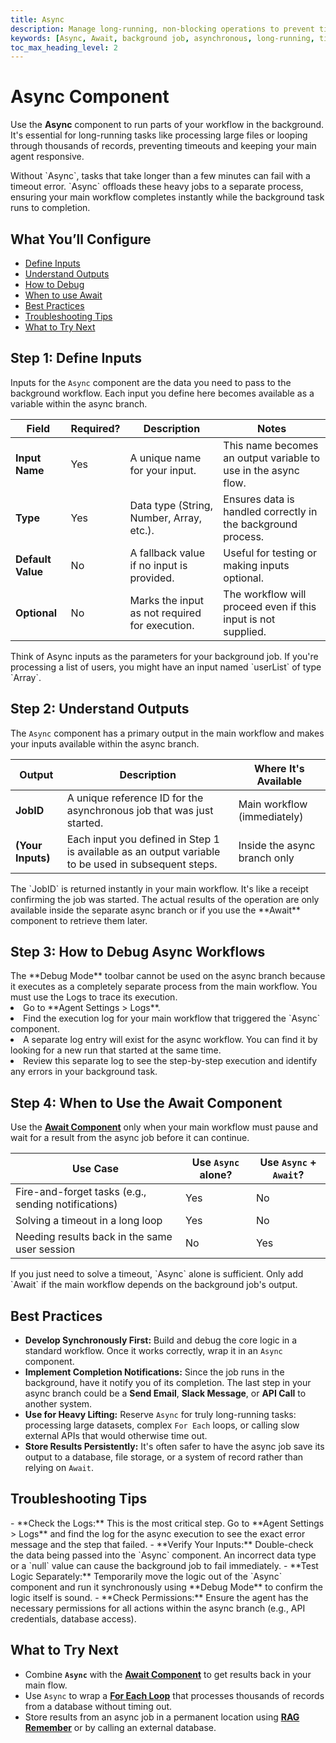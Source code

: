 ```yaml
---
title: Async
description: Manage long-running, non-blocking operations to prevent timeouts and handle background tasks.
keywords: [Async, Await, background job, asynchronous, long-running, timeout, workflow, non-blocking]
toc_max_heading_level: 2
---
```


# Async Component

Use the **Async** component to run parts of your workflow in the background. It's essential for long-running tasks like processing large files or looping through thousands of records, preventing timeouts and keeping your main agent responsive.

<InfoCallout title="Why this matters">
Without `Async`, tasks that take longer than a few minutes can fail with a timeout error. `Async` offloads these heavy jobs to a separate process, ensuring your main workflow completes instantly while the background task runs to completion.
</InfoCallout>

<Spacer size="md" />

## What You’ll Configure

- [Define Inputs](#step-1-define-inputs)
- [Understand Outputs](#step-2-understand-outputs)
- [How to Debug](#step-3-how-to-debug-async-workflows)
- [When to use Await](#step-4-when-to-use-the-await-component)
- [Best Practices](#best-practices)
- [Troubleshooting Tips](#troubleshooting-tips)
- [What to Try Next](#what-to-try-next)

<Spacer size="md" />

## Step 1: Define Inputs

Inputs for the `Async` component are the data you need to pass to the background workflow. Each input you define here becomes available as a variable within the async branch.

| Field           | Required?                   | Description                                  | Notes                                                              |
|-----------------|-----------------------------|----------------------------------------------|--------------------------------------------------------------------|
| **Input Name** | <Badge type="required">Yes</Badge> | A unique name for your input.                | This name becomes an output variable to use in the async flow.     |
| **Type** | <Badge type="required">Yes</Badge> | Data type (String, Number, Array, etc.).     | Ensures data is handled correctly in the background process.       |
| **Default Value** | <Badge type="optional">No</Badge>  | A fallback value if no input is provided.    | Useful for testing or making inputs optional.                      |
| **Optional** | <Badge type="optional">No</Badge>  | Marks the input as not required for execution. | The workflow will proceed even if this input is not supplied.      |

<TipCallout title="Parameterizing Your Job">
Think of Async inputs as the parameters for your background job. If you're processing a list of users, you might have an input named `userList` of type `Array`.
</TipCallout>

<Arcade src="https://demo.arcade.software/NmkvZboIWz4aZwjb1ruq?embed&embed_mobile=tab&embed_desktop=inline&show_copy_link=true" title="Async | SmythOS" />

<Spacer size="md" />

## Step 2: Understand Outputs

The `Async` component has a primary output in the main workflow and makes your inputs available within the async branch.

| Output      | Description                                                                                             | Where It's Available       |
|-------------|---------------------------------------------------------------------------------------------------------|----------------------------|
| **JobID** | A unique reference ID for the asynchronous job that was just started.                                   | Main workflow (immediately)|
| **(Your Inputs)** | Each input you defined in Step 1 is available as an output variable to be used in subsequent steps. | Inside the async branch only |

<InfoCallout title="A Tale of Two Workflows">
The `JobID` is returned instantly in your main workflow. It's like a receipt confirming the job was started. The actual results of the operation are only available inside the separate async branch or if you use the **Await** component to retrieve them later.
</InfoCallout>

<Spacer size="md" />

## Step 3: How to Debug Async Workflows

<InfoCallout title="Debugging is different">
The **Debug Mode** toolbar cannot be used on the async branch because it executes as a completely separate process from the main workflow. You must use the Logs to trace its execution.
</InfoCallout>

<Steps>
  <li>Go to **Agent Settings > Logs**.</li>
  <li>Find the execution log for your main workflow that triggered the `Async` component.</li>
  <li>A separate log entry will exist for the async workflow. You can find it by looking for a new run that started at the same time.</li>
  <li>Review this separate log to see the step-by-step execution and identify any errors in your background task.</li>
</Steps>

<Spacer size="md" />

## Step 4: When to Use the Await Component

Use the **[Await Component](/docs/agent-studio/components/advanced/await)** only when your main workflow must pause and wait for a result from the async job before it can continue.

| Use Case                                           | Use `Async` alone?                    | Use `Async` + `Await`?                   |
|----------------------------------------------------|---------------------------------------|------------------------------------------|
| Fire-and-forget tasks (e.g., sending notifications)| <Badge type="success">Yes</Badge>      | <Badge type="optional">No</Badge>        |
| Solving a timeout in a long loop                   | <Badge type="success">Yes</Badge>      | <Badge type="optional">No</Badge>        |
| Needing results back in the same user session      | <Badge type="required">No</Badge>      | <Badge type="success">Yes</Badge>        |

<TipCallout>
If you just need to solve a timeout, `Async` alone is sufficient. Only add `Await` if the main workflow depends on the background job's output.
</TipCallout>

<Spacer size="md" />

## Best Practices

- **Develop Synchronously First:** Build and debug the core logic in a standard workflow. Once it works correctly, wrap it in an `Async` component.
- **Implement Completion Notifications:** Since the job runs in the background, have it notify you of its completion. The last step in your async branch could be a **Send Email**, **Slack Message**, or **API Call** to another system.
- **Use for Heavy Lifting:** Reserve `Async` for truly long-running tasks: processing large datasets, complex `For Each` loops, or calling slow external APIs that would otherwise time out.
- **Store Results Persistently:** It's often safer to have the async job save its output to a database, file storage, or a system of record rather than relying on `Await`.

<Spacer size="md" />

## Troubleshooting Tips

<InfoCallout title="If your async job fails or doesn't run...">
- **Check the Logs:** This is the most critical step. Go to **Agent Settings > Logs** and find the log for the async execution to see the exact error message and the step that failed.
- **Verify Your Inputs:** Double-check the data being passed into the `Async` component. An incorrect data type or a `null` value can cause the background job to fail immediately.
- **Test Logic Separately:** Temporarily move the logic out of the `Async` component and run it synchronously using **Debug Mode** to confirm the logic itself is sound.
- **Check Permissions:** Ensure the agent has the necessary permissions for all actions within the async branch (e.g., API credentials, database access).
</InfoCallout>

<Spacer size="md" />

## What to Try Next

- Combine **`Async`** with the **[Await Component](/docs/agent-studio/components/advanced/await)** to get results back in your main flow.
- Use `Async` to wrap a **[For Each Loop](/docs/agent-studio/components/logic/for-each)** that processes thousands of records from a database without timing out.
- Store results from an async job in a permanent location using **[RAG Remember](/docs/agent-studio/components/rag-data/rag-remember)** or by calling an external database.
